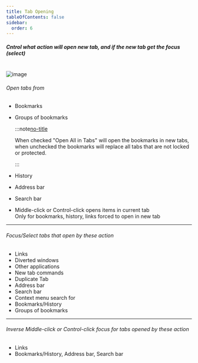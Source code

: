 ```yaml
---
title: Tab Opening
tableOfContents: false
sidebar:
  order: 6
---
```



##### Cntrol what action will open new tab, and if the new tab get the focus (select)

<br />

<Image class="help-img" src={eventsTabOpening} alt="image" />

###### Open tabs from

- Bookmarks
- Groups of bookmarks

  :::note[no-title]

  When checked "Open All in Tabs" will open the bookmarks in new tabs, when unchecked the bookmarks
  will replace all tabs that are not locked or protected.

  :::

- History
- Address bar
- Search bar
- Middle-click or Control-click opens items in current tab <br /> Only for bookmarks, history, links
  forced to open in new tab

---

###### Focus/Select tabs that open by these action

- Links
- Diverted windows
- Other applications
- New tab commands
- Duplicate Tab
- Address bar
- Search bar
- Context menu search for
- Bookmarks/History
- Groups of bookmarks

---

###### Inverse Middle-click or Control-click focus for tabs opened by these action

- Links
- Bookmarks/History, Address bar, Search bar

[no-title]: #
